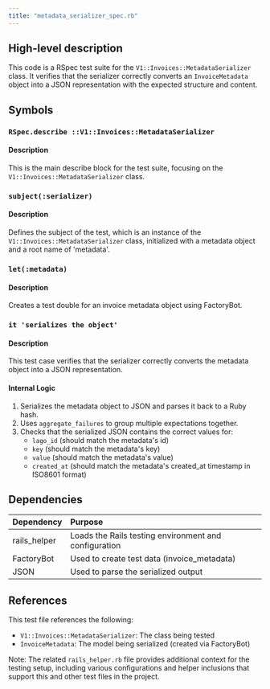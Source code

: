 ```yaml
---
title: "metadata_serializer_spec.rb"
---
```


## High-level description
This code is a RSpec test suite for the `V1::Invoices::MetadataSerializer` class. It verifies that the serializer correctly converts an `InvoiceMetadata` object into a JSON representation with the expected structure and content.

## Symbols

### `RSpec.describe ::V1::Invoices::MetadataSerializer`
#### Description
This is the main describe block for the test suite, focusing on the `V1::Invoices::MetadataSerializer` class.

### `subject(:serializer)`
#### Description
Defines the subject of the test, which is an instance of the `V1::Invoices::MetadataSerializer` class, initialized with a metadata object and a root name of 'metadata'.

### `let(:metadata)`
#### Description
Creates a test double for an invoice metadata object using FactoryBot.

### `it 'serializes the object'`
#### Description
This test case verifies that the serializer correctly converts the metadata object into a JSON representation.

#### Internal Logic
1. Serializes the metadata object to JSON and parses it back to a Ruby hash.
2. Uses `aggregate_failures` to group multiple expectations together.
3. Checks that the serialized JSON contains the correct values for:
   - `lago_id` (should match the metadata's id)
   - `key` (should match the metadata's key)
   - `value` (should match the metadata's value)
   - `created_at` (should match the metadata's created_at timestamp in ISO8601 format)

## Dependencies
| Dependency | Purpose |
|:-----------|:--------|
| rails_helper | Loads the Rails testing environment and configuration |
| FactoryBot | Used to create test data (invoice_metadata) |
| JSON | Used to parse the serialized output |

## References
This test file references the following:
- `V1::Invoices::MetadataSerializer`: The class being tested
- `InvoiceMetadata`: The model being serialized (created via FactoryBot)

Note: The related `rails_helper.rb` file provides additional context for the testing setup, including various configurations and helper inclusions that support this and other test files in the project.